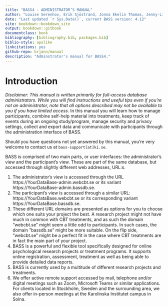 ```yaml
---
title: "BASS4 - ADMINISTRATOR’S MANUAL"
author: "Louise Serenhov, Erik Sjöstrand, Jonna Ekelin Thomas, Jenny-Li Örsell, Isabell Soberius & Brjánn Ljótsson"
date: "Last updated `r Sys.Date()`, current BASS version: 4.12"
site: bookdown::bookdown_site
output: bookdown::gitbook
documentclass: book
bibliography: [bibliography.bib, packages.bib]
biblio-style: apalike
linkcitations: yes
github-repo: brjann/manual
description: "Adminstrator's manual for BASS4."
---
```


# Introduction

*Disclaimer: This manual is written primarily for full-access database administrators. While you will find instructions and useful tips even if you’re not an administrator, note that all options described may not be available to you if you have limited access.*
In this manual you will learn how to manage participants, combine self-help material into treatments, keep track of events during an ongoing study/program, manage security and privacy settings, collect and export data and communicate with participants through the administration interface of BASS.

Should you have questions not yet answered by this manual, you're very welcome to contact us at `bass-support[at]ki.se`.

BASS is comprised of two main parts, or user interfaces: the administrator’s view and the participant’s view. These are part of the same database, but accessed through slightly different web addresses, URL:s.

1. The administrator’s view is accessed through the URL https://YourDataBase-admin.webcbt.se or its variant https://YourDataBase-admin.bassdb.se. 
2. The participant’s view is accessed through a similar URL: https://YourDataBase.webcbt.se or its corresponding variant https://YourDataBase.bassdb.se.
3. These different URL domains are presented as options for you to choose which one suits your project the best. A research project might not have much in common with CBT treatments, and as such the domain ”webcbt.se” might seem a little odd to participants. In such cases, the domain ”bassdb.se” might be more suitable. On the flip side, ”webcbt.se” might be a perfect fit in the case where CBT treatments are in fact the main part of your project.
4. BASS is a powerful and flexible tool specifically designed for online psychological research projects or treatment programs. It supports online registration, assessment, treatment as well as being able to provide detailed data reports.
5. BASS is currently used by a multitude of different research projects and treatments.
6. We offer active remote support accessed by mail, telephone and/or digital meetings such as Zoom, Microsoft Teams or similar applications. For clients located in Stockholm, Sweden and the surrounding area, we also offer in-person meetings at the Karolinska Institutet campus in Solna.

